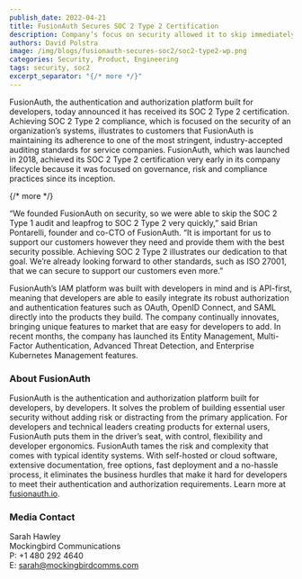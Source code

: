 ```yaml
---
publish_date: 2022-04-21 
title: FusionAuth Secures SOC 2 Type 2 Certification
description: Company’s focus on security allowed it to skip immediately to Type 2 Certification
authors: David Polstra
image: /img/blogs/fusionauth-secures-soc2/soc2-type2-wp.png
categories: Security, Product, Engineering
tags: security, soc2
excerpt_separator: "{/* more */}"
---
```


FusionAuth, the authentication and authorization platform built for developers, today announced it has received its SOC 2 Type 2 certification. Achieving SOC 2 Type 2 compliance, which is focused on the security of an organization’s systems, illustrates to customers that FusionAuth is maintaining its adherence to one of the most stringent, industry-accepted auditing standards for service companies. FusionAuth, which was launched in 2018, achieved its SOC 2 Type 2 certification very early in its company lifecycle because it was focused on governance, risk and compliance practices since its inception.

{/* more */}

“We founded FusionAuth on security, so we were able to skip the SOC 2 Type 1 audit and leapfrog to SOC 2 Type 2 very quickly,” said Brian Pontarelli, founder and co-CTO of FusionAuth. “It is important for us to support our customers however they need and provide them with the best security possible. Achieving SOC 2 Type 2 illustrates our dedication to that goal. We’re already looking forward to other standards, such as ISO 27001, that we can secure to support our customers even more.”

FusionAuth’s IAM platform was built with developers in mind and is API-first, meaning that developers are able to easily integrate its robust authorization and authentication features such as OAuth, OpenID Connect, and SAML directly into the products they build. The company continually innovates, bringing unique features to market that are easy for developers to add. In recent months, the company has launched its Entity Management, Multi-Factor Authentication, Advanced Threat Detection, and Enterprise Kubernetes Management features.

### About FusionAuth

FusionAuth is the authentication and authorization platform built for developers, by developers. It solves the problem of building essential user security without adding risk or distracting from the primary application. For developers and technical leaders creating products for external users, FusionAuth puts them in the driver’s seat, with control, flexibility and developer ergonomics. FusionAuth tames the risk and complexity that comes with typical identity systems. With self-hosted or cloud software, extensive documentation, free options, fast deployment and a no-hassle process, it eliminates the business hurdles that make it hard for developers to meet their authentication and authorization requirements. Learn more at [fusionauth.io](/). 

### Media Contact

Sarah Hawley  
Mockingbird Communications  
P: +1 480 292 4640  
E: sarah@mockingbirdcomms.com

